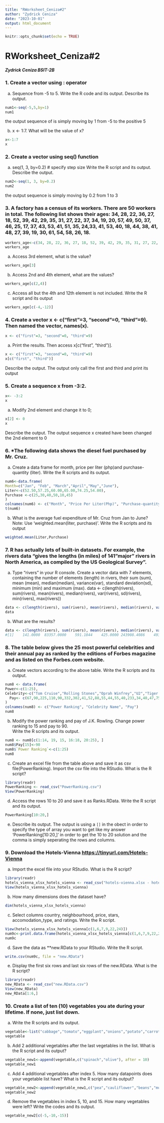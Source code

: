 ```yaml
---
title: "RWorksheet_Ceniza#2"
author: "Zydrick Ceniza"
date: "2023-10-01"
output: html_document
---
```


```r
knitr::opts_chunk$set(echo = TRUE)
```

# RWorksheet_Ceniza#2

##### Zydrick Ceniza BSIT-2B

### 1. Create a vector using : operator

a.  Sequence from -5 to 5. Write the R code and its output. Describe its output.

```r
num1<-seq(-5,5,by=1)
num1
```

the output sequence of is simply moving by 1 from -5 to the positive 5

b.  x \<- 1:7. What will be the value of x?

```r
x<-1:7
x
```

### 2. Create a vector using seq() function

a.  seq(1, 3, by=0.2) \# specify step size Write the R script and its output. Describe the output.

```r
num2<-seq(1, 3, by=0.2)
num2
```

the output sequence is simply moving by 0.2 from 1 to 3

### 3. A factory has a census of its workers. There are 50 workers in total. The following list shows their ages: 34, 28, 22, 36, 27, 18, 52, 39, 42, 29, 35, 31, 27, 22, 37, 34, 19, 20, 57, 49, 50, 37, 46, 25, 17, 37, 43, 53, 41, 51, 35, 24,33, 41, 53, 40, 18, 44, 38, 41, 48, 27, 39, 19, 30, 61, 54, 58, 26, 18.

```r
workers_age<-c(34, 28, 22, 36, 27, 18, 52, 39, 42, 29, 35, 31, 27, 22, 37, 34, 19, 20, 57, 49, 50, 37, 46, 25, 17, 37, 43, 53, 41, 51, 35, 24,33, 41, 53, 40, 18, 44, 38, 41, 48, 27, 39, 19, 30, 61, 54, 58, 26, 18)
workers_age
```

a.  Access 3rd element, what is the value?

```r
workers_age[3]
```

b.  Access 2nd and 4th element, what are the values?

```r
workers_age[c(2,4)]
```

c.  Access all but the 4th and 12th element is not included. Write the R script and its output

```r
workers_age[c(-4,-12)]
```

### 4. Create a vector x \<- c("first"=3, "second"=0, "third"=9). Then named the vector, names(x).

```r
x <- c("first"=3, "second"=0, "third"=9)
```

a.  Print the results. Then access x[c("first", "third")].

```r
x <- c("first"=3, "second"=0, "third"=9)
x[c("first", "third")]
```

Describe the output. The output only call the first and third and print its output

### 5. Create a sequence x from -3:2.

```r
x<- -3:2
x
```

a.  Modify 2nd element and change it to 0;

```r
x[2] <- 0
x
```

Describe the output. The output sequence x created have been changed the 2nd element to 0

### 6. \*The following data shows the diesel fuel purchased by Mr. Cruz.

a.  Create a data frame for month, price per liter (php)and purchase-quantity (liter). Write the R scripts and its output.

```r
num6<-data.frame(
Month=c("Jan", "Feb", "March","April","May","June"),
Liter<-c(52.50,57.25,60.00,65.00,74.25,54.00),
Purchase <-c(25,30,40,50,10,45)
)
colnames(num6) <- c("Month", "Price Per Liter(Php)", "Purchase-quantity(Liters)")
t(num6)
```

b.  What is the average fuel expenditure of Mr. Cruz from Jan to June? Note: Use 'weighted.mean(liter, purchase)'. Write the R scripts and its output

```r
weighted.mean(Liter,Purchase)
```

### 7. R has actually lots of built-in datasets. For example, the rivers data "gives the lengths (in miles) of 141"major" rivers in North America, as compiled by the US Geological Survey".

a.  Type "rivers" in your R console. Create a vector data with 7 elements, containing the number of elements (length) in rivers, their sum (sum), mean (mean), median(median), variance(var), standard deviation(sd), minimum (min) and maximum (max). data \<- c(length(rivers), sum(rivers), mean(rivers), median(rivers), var(rivers), sd(rivers), min(rivers), max(rivers))

```r
data <- c(length(rivers), sum(rivers), mean(rivers), median(rivers), var(rivers),sd(rivers), min(rivers), max(rivers))
data
```

b.  What are the results?

```r
data <- c(length(rivers), sum(rivers), mean(rivers), median(rivers), var(rivers),sd(rivers), min(rivers), max(rivers))
#[1]    141.0000  83357.0000    591.1844    425.0000 243908.4086    493.8708    135.0000   3710.0000
```

### 8. The table below gives the 25 most powerful celebrities and their annual pay as ranked by the editions of Forbes magazine and as listed on the Forbes.com website.

a.  Create vectors according to the above table. Write the R scripts and its output.

```r
num8 <- data.frame(
Power<-c(1:25),
Celebrity<-c("Tom Cruise","Rolling Stones","Oprah Winfrey","U2","Tiger Woods","Steven Spielberg","Howard Stern","50 Cent","Cast of the Sopranos","Dan Brown","Bruce Springteen","Donald Trump","Muhammad Ali","Paul McCartney","George Lucas","Elton John","David Letterman","Phil Mickelson","J.K. Rowling","Bradd Pitt","Peter Jackson","Dr. Phil McGrew","Jay Lenon","Celine Dion","Kobe Bryant"),
  Pay<- c(67,90,225,110,90,332,302,41,52,88,55,44,55,40,233,34,40,47,75,25,39,45,32,40,31)
)
colnames(num8) <- c("Power Ranking", "Celebrity Name", "Pay")
num8
```

b.  Modify the power ranking and pay of J.K. Rowling. Change power ranking to 15 and pay to 90.\
    Write the R scripts and its output.

```r
num8 <- num8[c(1:14, 19, 15, 16:18, 20:25), ]
num8$Pay[15]<-90
num8$`Power Ranking`<-c(1:25)
num8
```

c.  Create an excel file from the table above and save it as csv file(PowerRanking). Import the csv file into the RStudio. What is the R script?

```r
library(readr)
PowerRanking <- read_csv("PowerRanking.csv")
View(PowerRanking)
```

d.  Access the rows 10 to 20 and save it as Ranks.RData. Write the R script and its output.

```r
PowerRanking[10:20,]
```

e.  Describe its output. The output is using a `[]` in the obect in order to specify the type of array you want to get like my answer 'PowerRanking[10:20,]' in order to get the 10 to 20 solution and the comma is simply seperating the rows and columns.

### 9. Download the Hotels-Vienna <https://tinyurl.com/Hotels-Vienna>

a.  Import the excel file into your RStudio. What is the R script?

```r
library(readr)
hotels_vienna_xlsx_hotels_vienna <- read_csv("hotels-vienna.xlsx - hotels-vienna.csv")
View(hotels_vienna_xlsx_hotels_vienna)
```

b.  How many dimensions does the dataset have?

```r
dim(hotels_vienna_xlsx_hotels_vienna)
```

c.  Select columns country, neighbourhood, price, stars, accomodation_type, and ratings. Write the R script.

```r
View(hotels_vienna_xlsx_hotels_vienna[c(1,6,7,9,22,24)])
num9c<-print.data.frame(hotels_vienna_xlsx_hotels_vienna[c(1,6,7,9,22,24)])
num9c
```

d.  Save the data as \*\*new.RData to your RStudio. Write the R script.

```r
write.csv(num9c, file = "new.RData")
```

e.  Display the first six rows and last six rows of the new.RData. What is the R script?

```r
library(readr)
new_RData <- read_csv("new.RData.csv")
View(new_RData)
new_RData[1:6,]
```

### 10. Create a list of ten (10) vegetables you ate during your lifetime. If none, just list down.

a.  Write the R scripts and its output.

```r
vegetable<-list("cabbage","tomato","eggplant","onions","potato","carrot","cucumber","radish","broccoli","garlic")
vegetable
```

b.  Add 2 additional vegetables after the last vegetables in the list. What is the R script and its output?

```r
vegetable_new1<-append(vegetable,c("spinach","olive"), after = 10)
vegetable_new1
```

c.  Add 4 additional vegetables after index 5. How many datapoints does your vegetable list have? What is the R script and its output?

```r
vegetable_new2<-append(vegetable_new1,c("pea","cauliflower","beans","mushroom"), after = 5)
vegetable_new2
```

d.  Remove the vegetables in index 5, 10, and 15. How many vegetables were left? Write the codes and its output.

```r
vegetable_new2[c(-5,-10,-15)]
```
